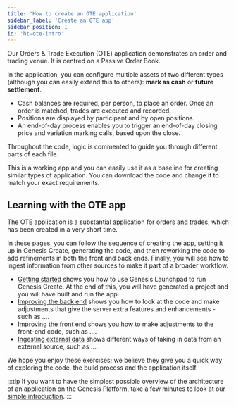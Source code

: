 ```yaml
---
title: 'How to create an OTE application'
sidebar_label: 'Create an OTE app'
sidebar_position: 1
id: 'ht-ote-intro'
---
```



Our Orders & Trade Execution (OTE) application demonstrates an order and trading venue. It is centred on a Passive Order Book. 

In the application, you can configure multiple assets of two different types (although you can easily extend this to others): **mark as cash** or **future settlement**. 

- Cash balances are required, per person, to place an order. Once an order is matched, trades are executed and recorded. 
- Positions are displayed by participant and by open positions.  
- An end-of-day process enables you to trigger an end-of-day closing price and variation marking calls, based upon the close.

Throughout the code, logic is commented to guide you through different parts of each file.

This is a working app and you can easily use it as a baseline for creating similar types of application. You can download the code and change it to match your exact requirements.

## Learning with the OTE app

The OTE application is a substantial application for orders and trades, which has been created in a very short time. 

In these pages, you can follow the sequence of creating the app, setting it up in Genesis Create, generating the code, and then reworking the code to add refinements in both the front and back ends. Finally, you will see how to ingest information from other sources to make it part of a broader workflow.

- [Getting started](/how-to/ote-app/ht-ote-getting-started/) shows you how to use Genesis Launchpad to run Genesis Create. At the end of this, you will have generated a project and you will have built and run the app.
- [Improving the back end](/how-to/ote-app/ht-ote-improving-back-end/) shows you how to look at the code and make adjustments that give the server extra features and enhancements - such as ....
- [Improving the front end](/how-to/ote-app/ht-ote-improving-front-end/) shows you how to make adjustments to the front-end code, such as ....
- [Ingesting external data](/how-to/ote-app/ht-ote-ingesting-external/) shows different ways of taking in data from an external source, such as ....

We hope you enjoy these exercises; we believe they give you a quick way of exploring the code, the build process and the application itself.

:::tip 
If you want to have the simplest possible overview of the architecture of an application on the Genesis Platform, take a few minutes to look at our [simple introduction](/getting-started/learn-the-basics/simple-introduction/).
:::




